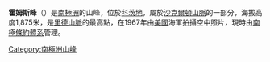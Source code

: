 {{expand|time=2013-12-31T11:01:26+00:00}}
{{unreferenced|time=2013-12-31T11:01:26+00:00}}
'''霍姆斯峰'''（{{lang-en|Holmes Summit}}）是[[南極洲|南極洲]]的山峰，位於[[科茨地|科茨地]]，屬於[[沙克爾頓山脈|沙克爾頓山脈]]的一部分，海拔高度1,875米，是[[里德山脈|里德山脈]]的最高點，在1967年由[[美國|美國]]海軍拍攝空中照片，現時由[[南極條約體系|南極條約體系]]管理。

{{coord|80|40|S|24|40|W|display=title|type:landmark_source:GNIS}}

{{DEFAULTSORT:Holmes Summit}}
[[Category:南極洲山峰|Category:南極洲山峰]]


{{CoatsLand-geo-stub}}